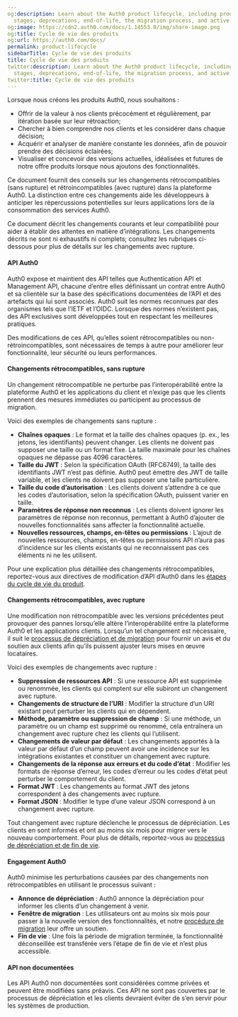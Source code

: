 ```yaml
---
og:description: Learn about the Auth0 product lifecycle, including product release
  stages, deprecations, end-of-life, the migration process, and active migrations.
og:image: https://cdn2.auth0.com/docs/1.14553.0/img/share-image.png
og:title: Cycle de vie des produits
og:url: https://auth0.com/docs/
permalink: product-lifecycle
sidebarTitle: Cycle de vie des produits
title: Cycle de vie des produits
twitter:description: Learn about the Auth0 product lifecycle, including product release
  stages, deprecations, end-of-life, the migration process, and active migrations.
twitter:title: Cycle de vie des produits
---
```


Lorsque nous créons les produits Auth0, nous souhaitons :

* Offrir de la valeur à nos clients précocément et régulièrement, par itération basée sur leur rétroaction;
* Chercher à bien comprendre nos clients et les considérer dans chaque décision;
* Acquérir et analyser de manière constante les données, afin de pouvoir prendre des décisions éclairées;
* Visualiser et concevoir des versions actuelles, idéalisées et futures de notre offre produits lorsque nous ajoutons des fonctionnalités.

Ce document fournit des conseils sur les changements rétrocompatibles (sans rupture) et rétroincompatibles (avec rupture) dans la plateforme Auth0. La distinction entre ces changements aide les développeurs à anticiper les répercussions potentielles sur leurs applications lors de la consommation des services Auth0.

Ce document décrit les changements courants et leur compatibilité pour aider à établir des attentes en matière d’intégrations. Les changements décrits ne sont ni exhaustifs ni complets; consultez les rubriques ci-dessous pour plus de détails sur les changements avec rupture.



#### API Auth0

Auth0 expose et maintient des API telles que Authentication API et Management API, chacune d’entre elles définissant un contrat entre Auth0 et sa clientèle sur la base des spécifications documentées de l’API et des artefacts qui lui sont associés. Auth0 suit les normes reconnues par des organismes tels que l’IETF et l’OIDC. Lorsque des normes n’existent pas, des API exclusives sont développées tout en respectant les meilleures pratiques.

Des modifications de ces API, qu’elles soient rétrocompatibles ou non-rétroincompatibles, sont nécessaires de temps à autre pour améliorer leur fonctionnalité, leur sécurité ou leurs performances.

#### **Changements rétrocompatibles, sans rupture**

Un changement rétrocompatible ne perturbe pas l’interopérabilité entre la plateforme Auth0 et les applications du client et n’exige pas que les clients prennent des mesures immédiates ou participent au processus de migration.

Voici des exemples de changements sans rupture :

* **Chaînes opaques** : Le format et la taille des chaînes opaques (p. ex., les jetons, les identifiants) peuvent changer. Les clients ne doivent pas supposer une taille ou un format fixe. La taille maximale pour les chaînes opaques ne dépasse pas 4096 caractères.
* **Taille du JWT** : Selon la spécification OAuth (RFC6749), la taille des identifiants JWT n’est pas définie. Auth0 peut émettre des JWT de taille variable, et les clients ne doivent pas supposer une taille particulière.
* **Taille du code d’autorisation** : Les clients doivent s’attendre à ce que les codes d’autorisation, selon la spécification OAuth, puissent varier en taille.
* **Paramètres de réponse non reconnus** : Les clients doivent ignorer les paramètres de réponse non reconnus, permettant à Auth0 d’ajouter de nouvelles fonctionnalités sans affecter la fonctionnalité actuelle.
* **Nouvelles ressources, champs, en-têtes ou permissions** : L’ajout de nouvelles ressources, champs, en-têtes ou permissions API n’aura pas d’incidence sur les clients existants qui ne reconnaissent pas ces éléments ni ne les utilisent.

Pour une explication plus détaillée des changements rétrocompatibles, reportez-vous aux directives de modification d’API d’Auth0 dans les [étapes du cycle de vie du produit](/product-lifecycle/product-release-stages).

#### **Changements rétrocompatibles, avec rupture**

Une modification non rétrocompatible avec les versions précédentes peut provoquer des pannes lorsqu’elle altère l’interopérabilité entre la plateforme Auth0 et les applications clients. Lorsqu’un tel changement est nécessaire, il suit le [processus de dépréciation et de migration](/product-lifecycle/deprecations-and-migrations) pour fournir un avis et du soutien aux clients afin qu’ils puissent ajuster leurs mises en œuvre locataires.

Voici des exemples de changements avec rupture :

* **Suppression de ressources API** : Si une ressource API est supprimée ou renommée, les clients qui comptent sur elle subiront un changement avec rupture.
* **Changements de structure de l’URI** : Modifier la structure d’un URI existant peut perturber les clients qui en dépendent.
* **Méthode, paramètre ou suppression de champ** : Si une méthode, un paramètre ou un champ est supprimé ou renommé, cela entraînera un changement avec rupture chez les clients qui l’utilisent.
* **Changements de valeur par défaut** : Les changements apportés à la valeur par défaut d’un champ peuvent avoir une incidence sur les intégrations existantes et constituer un changement avec rupture.
* **Changements de la réponse aux erreurs et du code d’état** : Modifier les formats de réponse d’erreur, les codes d’erreur ou les codes d’état peut perturber le comportement du client.
* **Format JWT** : Les changements au format JWT des jetons correspondent à des changements avec rupture.
* **Format JSON** : Modifier le type d’une valeur JSON correspond à un changement avec rupture.

Tout changement avec rupture déclenche le processus de dépréciation. Les clients en sont informés et ont au moins six mois pour migrer vers le nouveau comportement. Pour plus de détails, reportez-vous au [processus de dépréciation et de fin de vie](/product-lifecycle/deprecations-and-migrations).

#### **Engagement Auth0**

Auth0 minimise les perturbations causées par des changements non rétrocompatibles en utilisant le processus suivant :

* **Annonce de dépréciation** : Auth0 annonce la dépréciation pour informer les clients d’un changement à venir.
* **Fenêtre de migration** : Les utilisateurs ont au moins six mois pour passer à la nouvelle version des fonctionnalités, et notre [procédure de migration](/product-lifecycle/migration-process) leur offre un soutien.
* **Fin de vie** : Une fois la période de migration terminée, la fonctionnalité déconseillée est transférée vers l’étape de fin de vie et n’est plus accessible.

#### **API non documentées**

Les API Auth0 non documentées sont considérées comme privées et peuvent être modifiées sans préavis. Ces API ne sont pas couvertes par le processus de dépréciation et les clients devraient éviter de s’en servir pour les systèmes de production.